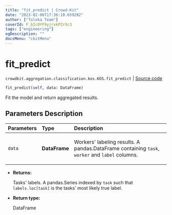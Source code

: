 ```yaml
---
title: "fit_predict | Crowd-Kit"
date: "2023-02-06T17:36:10.659282"
author: ["Toloka Team"]
coverId: F_bIcOYF9yjrxkPZrXc3
tags: ["engineering"]
ogDescription: ""
docsMenu: "ckitMenu"
---
```


# fit_predict
`crowdkit.aggregation.classification.kos.KOS.fit_predict` | [Source code](https://github.com/Toloka/crowd-kit/blob/v1.2.0/crowdkit/aggregation/classification/kos.py#L107)

```python
fit_predict(self, data: DataFrame)
```

Fit the model and return aggregated results.

## Parameters Description

| Parameters | Type | Description |
| :----------| :----| :-----------|
`data`|**DataFrame**|<p>Workers&#x27; labeling results. A pandas.DataFrame containing `task`, `worker` and `label` columns.</p>

* **Returns:**

  Tasks' labels.
A pandas.Series indexed by `task` such that `labels.loc[task]`
is the tasks' most likely true label.

* **Return type:**

  DataFrame